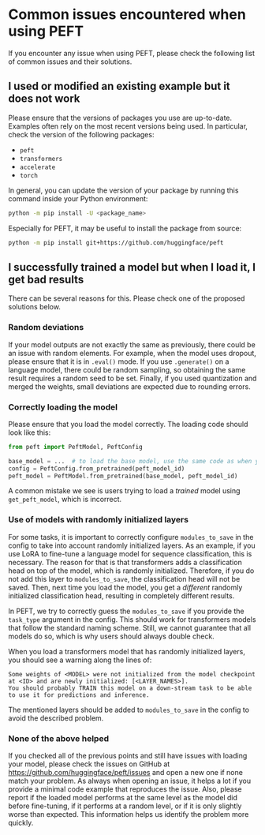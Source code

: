 <!--Copyright 2023 The HuggingFace Team. All rights reserved.

Licensed under the Apache License, Version 2.0 (the "License"); you may not use this file except in compliance with
the License. You may obtain a copy of the License at

http://www.apache.org/licenses/LICENSE-2.0

Unless required by applicable law or agreed to in writing, software distributed under the License is distributed on
an "AS IS" BASIS, WITHOUT WARRANTIES OR CONDITIONS OF ANY KIND, either express or implied. See the License for the
specific language governing permissions and limitations under the License.
-->

# Common issues encountered when using PEFT

If you encounter any issue when using PEFT, please check the following list of common issues and their solutions.

## I used or modified an existing example but it does not work

Please ensure that the versions of packages you use are up-to-date. Examples often rely on the most recent versions being used. In particular, check the version of the following packages:

- `peft`
- `transformers`
- `accelerate`
- `torch`

In general, you can update the version of your package by running this command inside your Python environment:

```bash
python -m pip install -U <package_name>
```

Especially for PEFT, it may be useful to install the package from source:

```bash
python -m pip install git+https://github.com/huggingface/peft
```

## I successfully trained a model but when I load it, I get bad results

There can be several reasons for this. Please check one of the proposed solutions below.

### Random deviations

If your model outputs are not exactly the same as previously, there could be an issue with random elements. For example, when the model uses dropout, please ensure that it is in `.eval()` mode. If you use `.generate()` on a language model, there could be random sampling, so obtaining the same result requires a random seed to be set. Finally, if you used quantization and merged the weights, small deviations are expected due to rounding errors.

### Correctly loading the model

Please ensure that you load the model correctly. The loading code should look like this:

```python
from peft import PeftModel, PeftConfig

base_model = ...  # to load the base model, use the same code as when you trained it
config = PeftConfig.from_pretrained(peft_model_id)
peft_model = PeftModel.from_pretrained(base_model, peft_model_id)
```

A common mistake we see is users trying to load a _trained_ model using `get_peft_model`, which is incorrect.

### Use of models with randomly initialized layers

For some tasks, it is important to correctly configure `modules_to_save` in the config to take into account randomly initialized layers. As an example, if you use LoRA to fine-tune a language model for sequence classification, this is necessary. The reason for that is that transformers adds a classification head on top of the model, which is randomly initialized. Therefore, if you do not add this layer to `modules_to_save`, the classification head will not be saved. Then, next time you load the model, you get a _different_ randomly initialized classification head, resulting in completely different results.

In PEFT, we try to correctly guess the `modules_to_save` if you provide the `task_type` argument in the config. This should work for transformers models that follow the standard naming scheme. Still, we cannot guarantee that all models do so, which is why users should always double check.

When you load a transformers model that has randomly initialized layers, you should see a warning along the lines of:

```
Some weights of <MODEL> were not initialized from the model checkpoint at <ID> and are newly initialized: [<LAYER_NAMES>].
You should probably TRAIN this model on a down-stream task to be able to use it for predictions and inference.
```

The mentioned layers should be added to `modules_to_save` in the config to avoid the described problem.

### None of the above helped

If you checked all of the previous points and still have issues with loading your model, please check the issues on GitHub at https://github.com/huggingface/peft/issues and open a new one if none match your problem. As always when opening an issue, it helps a lot if you provide a minimal code example that reproduces the issue. Also, please report if the loaded model performs at the same level as the model did before fine-tuning, if it performs at a random level, or if it is only slightly worse than expected. This information helps us identify the problem more quickly.
